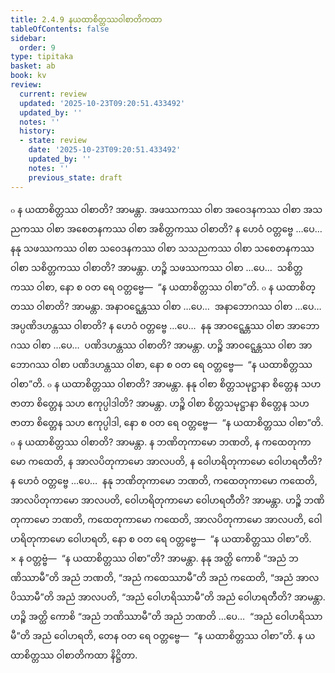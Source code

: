 ```yaml
---
title: 2.4.9 နယထာစိတ္တဿဝါစာတိကထာ
tableOfContents: false
sidebar:
  order: 9
type: tipitaka
basket: ab
book: kv
review:
  current: review
  updated: '2025-10-23T09:20:51.433492'
  updated_by: ''
  notes: ''
  history:
  - state: review
    date: '2025-10-23T09:20:51.433492'
    updated_by: ''
    notes: ''
    previous_state: draft
---
```



<ReviewStatus review={frontmatter.review} showDetails={true} />

<HypothesisAnnotation frontmatter={frontmatter} />

<DynamicBreadcrumb />

<Division number="564" book="kv" e="ch" v="32" p="304">

<Paragraph number="1910" book="kv">
๐ န ယထာစိတ္တဿ ဝါစာတိ? အာမန္တာ. အဖဿကဿ ဝါစာ အဝေဒနကဿ ဝါစာ အသညကဿ ဝါစာ အစေတနကဿ ဝါစာ အစိတ္တကဿ ဝါစာတိ? န ဟေဝံ ဝတ္တဗ္ဗေ …ပေ…  နနု သဖဿကဿ ဝါစာ သဝေဒနကဿ ဝါစာ သသညကဿ ဝါစာ သစေတနကဿ ဝါစာ သစိတ္တကဿ ဝါစာတိ? အာမန္တာ. ဟဉ္စိ သဖဿကဿ ဝါစာ …ပေ…  သစိတ္တကဿ ဝါစာ, နော စ ဝတ ရေ ဝတ္တဗ္ဗေ—  “န ယထာစိတ္တဿ ဝါစာ”တိ.
</Paragraph>

<Paragraph number="1911" book="kv">
๐ န ယထာစိတ္တဿ ဝါစာတိ? အာမန္တာ. အနာဝဋ္ဋေန္တဿ ဝါစာ …ပေ…  အနာဘောဂဿ ဝါစာ …ပေ…  အပ္ပဏိဒဟန္တဿ ဝါစာတိ? န ဟေဝံ ဝတ္တဗ္ဗေ …ပေ…  နနု အာဝဋ္ဋေန္တဿ ဝါစာ အာဘောဂဿ ဝါစာ …ပေ…  ပဏိဒဟန္တဿ ဝါစာတိ? အာမန္တာ. ဟဉ္စိ အာဝဋ္ဋေန္တဿ ဝါစာ အာဘောဂဿ ဝါစာ ပဏိဒဟန္တဿ ဝါစာ, နော စ ဝတ ရေ ဝတ္တဗ္ဗေ—  “န ယထာစိတ္တဿ ဝါစာ”တိ.
</Paragraph>

<Paragraph number="1912" book="kv">
๐ န ယထာစိတ္တဿ ဝါစာတိ? အာမန္တာ. နနု ဝါစာ စိတ္တသမုဋ္ဌာနာ စိတ္တေန သဟဇာတာ စိတ္တေန သဟ ဧကုပ္ပါဒါတိ? အာမန္တာ. ဟဉ္စိ ဝါစာ စိတ္တသမုဋ္ဌာနာ စိတ္တေန သဟဇာတာ စိတ္တေန သဟ ဧကုပ္ပါဒါ, နော စ ဝတ ရေ ဝတ္တဗ္ဗေ—  “န ယထာစိတ္တဿ ဝါစာ”တိ.
</Paragraph>

<Paragraph number="1913" book="kv">
๐ န ယထာစိတ္တဿ ဝါစာတိ? အာမန္တာ. န ဘဏိတုကာမော ဘဏတိ, န ကထေတုကာမော ကထေတိ, န အာလပိတုကာမော အာလပတိ, န ဝေါဟရိတုကာမော ဝေါဟရတီတိ? န ဟေဝံ ဝတ္တဗ္ဗေ …ပေ…  နနု ဘဏိတုကာမော ဘဏတိ, ကထေတုကာမော ကထေတိ, အာလပိတုကာမော အာလပတိ, ဝေါဟရိတုကာမော ဝေါဟရတီတိ? အာမန္တာ. ဟဉ္စိ ဘဏိတုကာမော ဘဏတိ, ကထေတုကာမော ကထေတိ, အာလပိတုကာမော အာလပတိ, ဝေါဟရိတုကာမော ဝေါဟရတိ, နော စ ဝတ ရေ ဝတ္တဗ္ဗေ—  “န ယထာစိတ္တဿ ဝါစာ”တိ.
</Paragraph>

</Division>
<Division number="565" book="kv" e="ch" v="32" p="305">

<Paragraph number="1914" book="kv">
× န ဝတ္တဗ္ဗံ—  “န ယထာစိတ္တဿ ဝါစာ”တိ? အာမန္တာ. နနု အတ္ထိ ကောစိ “အညံ ဘဏိဿာမီ”တိ အညံ ဘဏတိ, “အညံ ကထေဿာမီ”တိ အညံ ကထေတိ, “အညံ အာလပိဿာမီ”တိ အညံ အာလပတိ, “အညံ ဝေါဟရိဿာမီ”တိ အညံ ဝေါဟရတီတိ? အာမန္တာ. ဟဉ္စိ အတ္ထိ ကောစိ “အညံ ဘဏိဿာမီ”တိ အညံ ဘဏတိ …ပေ…  “အညံ ဝေါဟရိဿာမီ”တိ အညံ ဝေါဟရတိ, တေန ဝတ ရေ ဝတ္တဗ္ဗေ—  “န ယထာစိတ္တဿ ဝါစာ”တိ.

</Paragraph>
</Division>

<Paragraph number="1915" type="center" book="kv">
န ယထာစိတ္တဿ ဝါစာတိကထာ နိဋ္ဌိတာ.
</Paragraph>